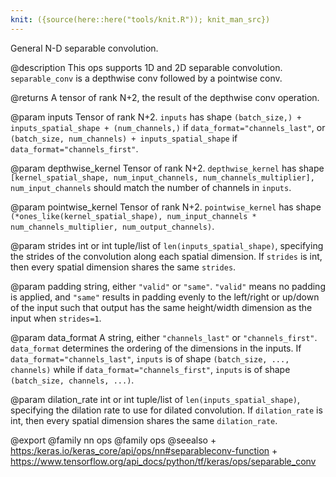 ```yaml
---
knit: ({source(here::here("tools/knit.R")); knit_man_src})
---
```

General N-D separable convolution.

@description
This ops supports 1D and 2D separable convolution. `separable_conv` is
a depthwise conv followed by a pointwise conv.

@returns
    A tensor of rank N+2, the result of the depthwise conv operation.

@param inputs
Tensor of rank N+2. `inputs` has shape
`(batch_size,) + inputs_spatial_shape + (num_channels,)` if
`data_format="channels_last"`, or
`(batch_size, num_channels) + inputs_spatial_shape` if
`data_format="channels_first"`.

@param depthwise_kernel
Tensor of rank N+2. `depthwise_kernel` has shape
`[kernel_spatial_shape, num_input_channels, num_channels_multiplier],`
`num_input_channels` should match the number of channels in
`inputs`.

@param pointwise_kernel
Tensor of rank N+2. `pointwise_kernel` has shape
`(*ones_like(kernel_spatial_shape),
num_input_channels * num_channels_multiplier, num_output_channels)`.

@param strides
int or int tuple/list of `len(inputs_spatial_shape)`,
specifying the strides of the convolution along each spatial
dimension. If `strides` is int, then every spatial dimension shares
the same `strides`.

@param padding
string, either `"valid"` or `"same"`. `"valid"` means no
padding is applied, and `"same"` results in padding evenly to the
left/right or up/down of the input such that output has the
same height/width dimension as the input when `strides=1`.

@param data_format
A string, either `"channels_last"` or `"channels_first"`.
`data_format` determines the ordering of the dimensions in the
inputs. If `data_format="channels_last"`, `inputs` is of shape
`(batch_size, ..., channels)` while if
`data_format="channels_first"`, `inputs` is of shape
`(batch_size, channels, ...)`.

@param dilation_rate
int or int tuple/list of `len(inputs_spatial_shape)`,
specifying the dilation rate to use for dilated convolution. If
`dilation_rate` is int, then every spatial dimension shares
the same `dilation_rate`.

@export
@family nn ops
@family ops
@seealso
+ <https:/keras.io/keras_core/api/ops/nn#separableconv-function>
+ <https://www.tensorflow.org/api_docs/python/tf/keras/ops/separable_conv>

